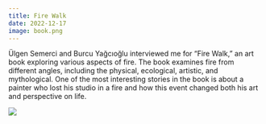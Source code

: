 ```yaml
---
title: Fire Walk
date: 2022-12-17
image: book.png
---
```


Ülgen Semerci and Burcu Yağcıoğlu interviewed me for "Fire Walk," an art book exploring various aspects of fire. The book examines fire from different angles, including the physical, ecological, artistic, and mythological. One of the most interesting stories in the book is about a painter who lost his studio in a fire and how this event changed both his art and perspective on life.

![](book.png)
